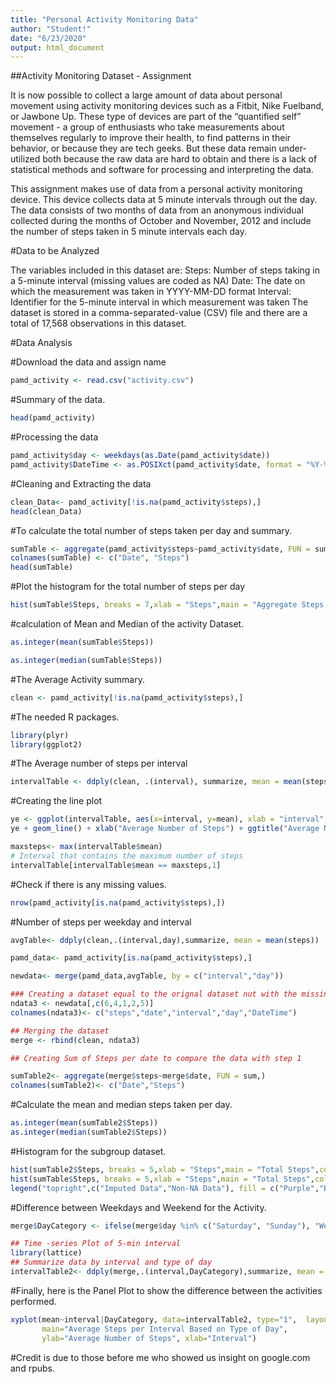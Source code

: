 ```yaml
---
title: "Personal Activity Monitoring Data"
author: "Student!"
date: "6/23/2020"
output: html_document
---
```


##Activity Monitoring Dataset - Assignment

It is now possible to collect a large amount of data about personal movement using activity monitoring devices such as a Fitbit, Nike Fuelband, or Jawbone Up. These type of devices are part of the “quantified self” movement - a group of enthusiasts who take measurements about themselves regularly to improve their health, to find patterns in their behavior, or because they are tech geeks. But these data remain under-utilized both because the raw data are hard to obtain and there is a lack of statistical methods and software for processing and interpreting the data.

This assignment makes use of data from a personal activity monitoring device. This device collects data at 5 minute intervals through out the day. The data consists of two months of data from an anonymous individual collected during the months of October and November, 2012 and include the number of steps taken in 5 minute intervals each day.

#Data to be Analyzed

The variables included in this dataset are:
Steps: Number of steps taking in a 5-minute interval (missing values are coded as NA)
Date: The date on which the measurement was taken in YYYY-MM-DD format
Interval: Identifier for the 5-minute interval in which measurement was taken
The dataset is stored in a comma-separated-value (CSV) file and there are a total of 17,568 observations in this dataset.

#Data Analysis

#Download the data and assign name
```r
pamd_activity <- read.csv("activity.csv")
```

#Summary of the data.
```r
head(pamd_activity)
```
#Processing the data

```r
pamd_activity$day <- weekdays(as.Date(pamd_activity$date))
pamd_activity$DateTime <- as.POSIXct(pamd_activity$date, format = "%Y-%M-%D") 
```

#Cleaning and Extracting the data
```r
clean_Data<- pamd_activity[!is.na(pamd_activity$steps),]
head(clean_Data)
```

#To calculate the total number of steps taken per day and summary.

```r
sumTable <- aggregate(pamd_activity$steps~pamd_activity$date, FUN = sum)
colnames(sumTable) <- c("Date", "Steps")
head(sumTable)
```

#Plot the histogram for the total number of steps per day

```r
hist(sumTable$Steps, breaks = 7,xlab = "Steps",main = "Aggregate Steps per Day")
```

#calculation of Mean and Median of the activity Dataset.

```r
as.integer(mean(sumTable$Steps))
```

```r
as.integer(median(sumTable$Steps))
```

#The Average Activity summary.
```r
clean <- pamd_activity[!is.na(pamd_activity$steps),]
```

#The needed R packages.
```r
library(plyr)
library(ggplot2)
```

#The Average number of steps per interval 
```r
intervalTable <- ddply(clean, .(interval), summarize, mean = mean(steps))
```

#Creating the line plot

```r
ye <- ggplot(intervalTable, aes(x=interval, y=mean), xlab = "interval", ylab = "Average Number of Steps")
ye + geom_line() + xlab("Average Number of Steps") + ggtitle("Average Number of Steps Per Interval")
```

```r
maxsteps<- max(intervalTable$mean)
# Interval that contains the maximum number of steps
intervalTable[intervalTable$mean == maxsteps,1]
```

#Check if there is any missing values.
```r
nrow(pamd_activity[is.na(pamd_activity$steps),])
```

#Number of steps per weekday and interval
```r
avgTable<- ddply(clean,.(interval,day),summarize, mean = mean(steps))
```


```r
pamd_data<- pamd_activity[is.na(pamd_activity$steps),]
```

```r
newdata<- merge(pamd_data,avgTable, by = c("interval","day"))

### Creating a dataset equal to the orignal dataset nut with the missing data filled in:
ndata3 <- newdata[,c(6,4,1,2,5)]
colnames(ndata3)<- c("steps","date","interval","day","DateTime")

## Merging the dataset 
merge <- rbind(clean, ndata3)

## Creating Sum of Steps per date to compare the data with step 1

sumTable2<- aggregate(merge$steps~merge$date, FUN = sum,)
colnames(sumTable2)<- c("Date","Steps")
```


#Calculate the mean and median steps taken per day.
```r
as.integer(mean(sumTable2$Steps))
as.integer(median(sumTable2$Steps))
```

#Histogram for the subgroup dataset.
```r
hist(sumTable2$Steps, breaks = 5,xlab = "Steps",main = "Total Steps",col = "Purple")
hist(sumTable$Steps, breaks = 5,xlab = "Steps",main = "Total Steps",col = "Brown",add = T)
legend("topright",c("Imputed Data","Non-NA Data"), fill = c("Purple","Brown"))
```

#Difference between Weekdays and Weekend for the Activity.
```r
merge$DayCategory <- ifelse(merge$day %in% c("Saturday", "Sunday"), "Weekend", "Weekday")

## Time -series Plot of 5-min interval
library(lattice)
## Summarize data by interval and type of day
intervalTable2<- ddply(merge,.(interval,DayCategory),summarize, mean = mean(steps))
```

#Finally, here is the Panel Plot to show the difference between the activities performed.
```r
xyplot(mean~interval|DayCategory, data=intervalTable2, type="1",  layout = c(1,2),
       main="Average Steps per Interval Based on Type of Day", 
       ylab="Average Number of Steps", xlab="Interval")
```




#Credit is due to those before me who showed us insight on google.com and rpubs.





